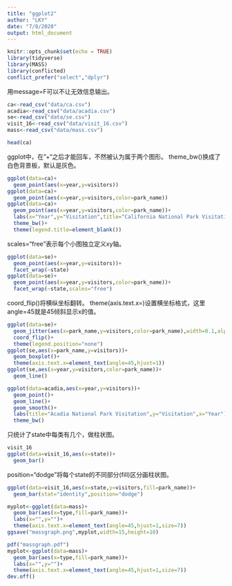 ```yaml
---
title: "ggplot2"
author: "LKY"
date: "7/8/2020"
output: html_document
---
```


```r
knitr::opts_chunk$set(echo = TRUE)
library(tidyverse)
library(MASS)
library(conflicted)
conflict_prefer("select","dplyr")
```

用message=F可以不让无效信息输出。

```r
ca<-read_csv("data/ca.csv")
acadia<-read_csv("data/acadia.csv")
se<-read_csv("data/se.csv")
visit_16<-read_csv("data/visit_16.csv")
mass<-read_csv("data/mass.csv")
```

```r
head(ca)
```

ggplot中，在"+"之后才能回车，不然被认为属于两个图形。
theme_bw()换成了白色背景板，默认是灰色。

```r
ggplot(data=ca)+
  geom_point(aes(x=year,y=visitors))
ggplot(data=ca)+
  geom_point(aes(x=year,y=visitors,color=park_name))
ggplot(data=ca)+
  geom_point(aes(x=year,y=visitors,color=park_name))+
  labs(x="Year",y="Visitation",title="California National Park Visitation")+
  theme_bw()+
  theme(legend.title=element_blank())
```

scales="free"表示每个小图独立定义xy轴。

```r
ggplot(data=se)+
  geom_point(aes(x=year,y=visitors))+
  facet_wrap(~state)
ggplot(data=se)+
  geom_point(aes(x=year,y=visitors,color=park_name))+
  facet_wrap(~state,scales="free")
```

coord_flip()将横纵坐标翻转。
theme(axis.text.x=)设置横坐标格式，这里angle=45就是45倾斜显示x的值。

```r
ggplot(data=se)+
  geom_jitter(aes(x=park_name,y=visitors,color=park_name),width=0.1,alpha=0.4)+
  coord_flip()+
  theme(legend.position="none")
ggplot(se,aes(x=park_name,y=visitors))+
  geom_boxplot()+
  theme(axis.text.x=element_text(angle=45,hjust=1))
ggplot(se,aes(x=year,y=visitors,color=park_name))+
  geom_line()
```

```r
ggplot(data=acadia,aes(x=year,y=visitors))+
  geom_point()+
  geom_line()+
  geom_smooth()+
  labs(title="Acadia National Park Visitation",y="Visitation",x="Year")+
  theme_bw()
```

只统计了state中每类有几个，做柱状图。

```r
visit_16
ggplot(data=visit_16,aes(x=state))+
  geom_bar()
```

position="dodge"将每个state的不同部分(fill)区分画柱状图。

```r
ggplot(data=visit_16,aes(x=state,y=visitors,fill=park_name))+
  geom_bar(stat="identity",position="dodge")
```

```r
myplot<-ggplot(data=mass)+
  geom_bar(aes(x=type,fill=park_name))+
  labs(x="",y="")+
  theme(axis.text.x=element_text(angle=45,hjust=1,size=7))
ggsave("massgraph.png",myplot,width=15,height=10)
```

```r
pdf("massgraph.pdf")
myplot<-ggplot(data=mass)+
  geom_bar(aes(x=type,fill=park_name))+
  labs(x="",y="")+
  theme(axis.text.x=element_text(angle=45,hjust=1,size=7))
dev.off()
```






